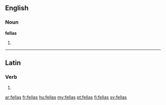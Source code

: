 ==English==

===Noun===
'''fellas'''

# {{plural of|[[fella]]}}

----

==Latin==

===Verb===
{{la-verb-form|fellās}}

# {{conjugation of|fello|fellō|2|s|pres|act|ind|lang=la}}

[[ar:fellas]]
[[fr:fellas]]
[[hu:fellas]]
[[my:fellas]]
[[pt:fellas]]
[[fi:fellas]]
[[sv:fellas]]